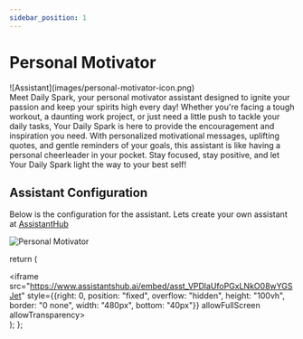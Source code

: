 ```yaml
---
sidebar_position: 1
---
```


# Personal Motivator

<div style={{display:"inline-block"}}>
    <div style={{float:"left",paddingRight:10}}>![Assistant](images/personal-motivator-icon.png)</div>
    Meet Daily Spark, your personal motivator assistant designed to ignite your passion and keep your spirits high every day! Whether you're facing a tough workout, a daunting work project, or just need a little push to tackle your daily tasks, Your Daily Spark is here to provide the encouragement and inspiration you need. With personalized motivational messages, uplifting quotes, and gentle reminders of your goals, this assistant is like having a personal cheerleader in your pocket. Stay focused, stay positive, and let Your Daily Spark light the way to your best self!
</div>

## Assistant Configuration

Below is the configuration for the assistant. Lets create your own assistant at [AssistantHub](https://www.assistantshub.ai/)

![Personal Motivator](images/personal-motivator.png)

  return (
    <div>
        <iframe src="https://www.assistantshub.ai/embed/asst_VPDlaUfoPGxLNkO08wYGSJet"
         style={{right: 0, position: "fixed", overflow: "hidden", height: "100vh", border: "0 none", width: "480px", bottom: "40px"}}
         allowFullScreen allowTransparency></iframe>
    </div>
  );
};

<Assistant/>